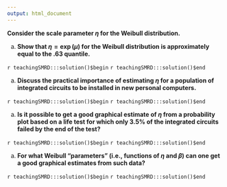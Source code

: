 ```yaml
---
output: html_document
---
```


__Consider the scale parameter $\eta$ for the Weibull distribution.__

a. __Show that $\eta=\exp(\mu)$ for the Weibull distribution is approximately equal to the $.63$ quantile.__

`r teachingSMRD:::solution()$begin`
`r teachingSMRD:::solution()$end`

a. __Discuss the practical importance of estimating $\eta$ for a population of integrated circuits to be installed in new personal computers.__

`r teachingSMRD:::solution()$begin`
`r teachingSMRD:::solution()$end`

a. __Is it possible to get a good graphical estimate of $\eta$ from a probability plot based on a life test for which only $3.5\%$ of the integrated circuits failed by the end of the test?__

`r teachingSMRD:::solution()$begin`
`r teachingSMRD:::solution()$end`

a. __For what Weibull "parameters" (i.e., functions of $\eta$ and $\beta$) can one get a good graphical estimates from such data?__

`r teachingSMRD:::solution()$begin`
`r teachingSMRD:::solution()$end`
